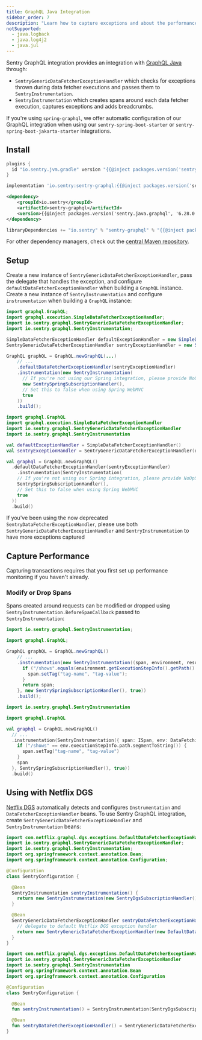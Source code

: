 ```yaml
---
title: GraphQL Java Integration
sidebar_order: 7
description: "Learn how to capture exceptions and about the performance of queries executed with GraphQL Java."
notSupported:
  - java.logback
  - java.log4j2
  - java.jul
---
```


Sentry GraphQL integration provides an integration with [GraphQL Java](https://github.com/graphql-java/graphql-java/) through:

- `SentryGenericDataFetcherExceptionHandler` which checks for exceptions thrown during data fetcher executions and passes them to `SentryInstrumentation`.
- `SentryInstrumentation` which creates spans around each data fetcher execution, captures exceptions and adds breadcrumbs.

If you're using `spring-graphql`, we offer automatic configuration of our GraphQL integration when using our `sentry-spring-boot-starter` or `sentry-spring-boot-jakarta-starter` integrations.

## Install

```groovy {tabTitle:Gradle Plugin}
plugins {
  id "io.sentry.jvm.gradle" version "{{@inject packages.version('sentry.java.android.gradle-plugin', '3.12.0') }}"
}
```

```groovy {tabTitle:Gradle}
implementation 'io.sentry:sentry-graphql:{{@inject packages.version('sentry.java.graphql', '6.28.0') }}'
```

```xml {tabTitle:Maven}
<dependency>
    <groupId>io.sentry</groupId>
    <artifactId>sentry-graphql</artifactId>
    <version>{{@inject packages.version('sentry.java.graphql', '6.28.0') }}</version>
</dependency>
```

```scala {tabTitle: SBT}
libraryDependencies += "io.sentry" % "sentry-graphql" % "{{@inject packages.version('sentry.java.graphql', '6.28.0') }}"
```

For other dependency managers, check out the [central Maven repository](https://search.maven.org/artifact/io.sentry/sentry-graphql).

## Setup

Create a new instance of `SentryGenericDataFetcherExceptionHandler`, pass the delegate that handles the exception, and configure `defaultDataFetcherExceptionHandler` when building a `GraphQL` instance.
Create a new instance of `SentryInstrumentation` and configure `instrumentation` when building a `GraphQL` instance:

```java
import graphql.GraphQL;
import graphql.execution.SimpleDataFetcherExceptionHandler;
import io.sentry.graphql.SentryGenericDataFetcherExceptionHandler;
import io.sentry.graphql.SentryInstrumentation;

SimpleDataFetcherExceptionHandler defaultExceptionHandler = new SimpleDataFetcherExceptionHandler();
SentryGenericDataFetcherExceptionHandler sentryExceptionHandler = new SentryGenericDataFetcherExceptionHandler(defaultExceptionHandler);

GraphQL graphQL = GraphQL.newGraphQL(...)
    // ...
    .defaultDataFetcherExceptionHandler(sentryExceptionHandler)
    .instrumentation(new SentryInstrumentation(
      // If you're not using our Spring integration, please provide NoOpSubscriptionHandler.getInstance() instead.
      new SentrySpringSubscriptionHandler(),
      // Set this to false when using Spring WebMVC
      true
    ))
    .build();
```

```kotlin
import graphql.GraphQL
import graphql.execution.SimpleDataFetcherExceptionHandler
import io.sentry.graphql.SentryGenericDataFetcherExceptionHandler
import io.sentry.graphql.SentryInstrumentation

val defaultExceptionHandler = SimpleDataFetcherExceptionHandler()
val sentryExceptionHandler = SentryGenericDataFetcherExceptionHandler(defaultExceptionHandler)

val graphql = GraphQL.newGraphQL()
  .defaultDataFetcherExceptionHandler(sentryExceptionHandler)
	.instrumentation(SentryInstrumentation(
    // If you're not using our Spring integration, please provide NoOpSubscriptionHandler.getInstance() instead.
    SentrySpringSubscriptionHandler(),
    // Set this to false when using Spring WebMVC
    true
  ))
  .build()
```

<Note>

If you've been using the now deprecated `SentryDataFetcherExceptionHandler`, please use both `SentryGenericDataFetcherExceptionHandler` and `SentryInstrumentation` to have more exceptions captured

</Note>

## Capture Performance

Capturing transactions requires that you first <PlatformLink to="/performance/">set up performance monitoring</PlatformLink> if you haven't already.

### Modify or Drop Spans

Spans created around requests can be modified or dropped using `SentryInstrumentation.BeforeSpanCallback` passed to `SentryInstrumentation`:

```java
import io.sentry.graphql.SentryInstrumentation;

import graphql.GraphQL;

GraphQL graphQL = GraphQL.newGraphQL()
    // ...
    .instrumentation(new SentryInstrumentation((span, environment, result) -> {
      if ("/shows".equals(environment.getExecutionStepInfo().getPath().segmentToString())) {
        span.setTag("tag-name", "tag-value");
      }
      return span;
    }, new SentrySpringSubscriptionHandler(), true))
    .build();
```

```kotlin
import io.sentry.graphql.SentryInstrumentation

import graphql.GraphQL

val graphql = GraphQL.newGraphQL()
  // ...
  .instrumentation(SentryInstrumentation({ span: ISpan, env: DataFetchingEnvironment, result: Any? ->
    if ("/shows" == env.executionStepInfo.path.segmentToString()) {
      span.setTag("tag-name", "tag-value")
    }
    span
  }, SentrySpringSubscriptionHandler(), true))
  .build()
```

## Using with Netflix DGS

[Netflix DGS](https://netflix.github.io/dgs) automatically detects and configures `Instrumentation` and `DataFetcherExceptionHandler` beans. To use Sentry GraphQL integration, create `SentryGenericDataFetcherExceptionHandler` and `SentryInstrumentation` beans:

```java
import com.netflix.graphql.dgs.exceptions.DefaultDataFetcherExceptionHandler;
import io.sentry.graphql.SentryGenericDataFetcherExceptionHandler;
import io.sentry.graphql.SentryInstrumentation;
import org.springframework.context.annotation.Bean;
import org.springframework.context.annotation.Configuration;

@Configuration
class SentryConfiguration {

  @Bean
  SentryInstrumentation sentryInstrumentation() {
    return new SentryInstrumentation(new SentryDgsSubscriptionHandler(), true);
  }

  @Bean
  SentryGenericDataFetcherExceptionHandler sentryDataFetcherExceptionHandler() {
    // delegate to default Netflix DGS exception handler
    return new SentryGenericDataFetcherExceptionHandler(new DefaultDataFetcherExceptionHandler());
  }
}
```

```kotlin
import com.netflix.graphql.dgs.exceptions.DefaultDataFetcherExceptionHandler
import io.sentry.graphql.SentryGenericDataFetcherExceptionHandler
import io.sentry.graphql.SentryInstrumentation
import org.springframework.context.annotation.Bean
import org.springframework.context.annotation.Configuration

@Configuration
class SentryConfiguration {

  @Bean
  fun sentryInstrumentation() = SentryInstrumentation(SentryDgsSubscriptionHandler(), true)

  @Bean
  fun sentryDataFetcherExceptionHandler() = SentryGenericDataFetcherExceptionHandler(DefaultDataFetcherExceptionHandler())
}
```
